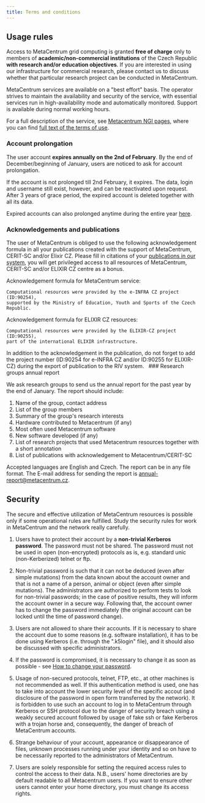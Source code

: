 ```yaml
---
title: Terms and conditions
---
```

## Usage rules

Access to MetaCentrum grid computing is granted **free of charge** only to members of **academic/non-commercial institutions** of the Czech Republic **with research and/or education objectives**. If you are interested in using our infrastructure for commercial research, please contact us to discuss whether that particular research project can be conducted in MetaCentrum.

MetaCentrum services are available on a "best effort" basis. The operator strives to maintain the availability and security of the service, with essential services run in high-availability mode and automatically monitored. Support is available during normal working hours.

For a full description of the service, see [Metacentrum NGI pages](https://www.metacentrum.cz), where you can find [full text of the terms of use](https://www.metacentrum.cz/en/about/rules/).

### Account prolongation

The user account **expires annually on the 2nd of February**. By the end of December/beginning of January, users are noticed to ask for account prolongation.

If the account is not prolonged till 2nd February, it expires. The data, login and username still exist, however, and can be reactivated upon request. After 3 years of grace period, the expired account is deleted together with all its data.

Expired accounts can also prolonged anytime during the entire year [here](https://metavo.metacentrum.cz/osobniv3/wayf/proxy.jsp?locale=en&target=https%3A%2F%2Fsignup.e-infra.cz%2Ffed%2Fregistrar%2F%3Fvo%3Dmeta%26locale%3Den).

### Acknowledgements and publications

The user of MetaCentrum is obliged to use the following acknowledgement formula in all your publications created with the support of MetaCentrum, CERIT-SC and/or Elixir CZ. Please fill in citations of your [publications in our system](https://publications.e-infra.cz/all-publications), you will get privileged access to all resources of MetaCentrum, CERIT-SC and/or ELIXIR CZ centre as a bonus.

Acknowledgement formula for MetaCentrum service:

    Computational resources were provided by the e-INFRA CZ project (ID:90254),
    supported by the Ministry of Education, Youth and Sports of the Czech Republic.

Acknowledgement formula for ELIXIR CZ resources:

    Computational resources were provided by the ELIXIR-CZ project (ID:90255),
    part of the international ELIXIR infrastructure.

<Callout type="info">
    In addition to the acknowledgement in the publication, do not forget to add the project number (ID:90254 for e-INFRA CZ and/or ID:90255 for ELIXIR-CZ) during the export of publication to the RIV system.
</Callout>
 
### Research groups annual report

We ask research groups to send us the annual report for the past year by the end of January. The report should include:

1. Name of the group, contact address
2. List of the group members
3. Summary of the group's research interests
3. Hardware contributed to Metacentrum (if any)
4. Most often used Metacentrum software
5. New software developed (if any)
6. List of research projects that used Metacentrum resources together with a short annotation
7. List of publications with acknowledgement to Metacentrum/CERIT-SC

Accepted languages are English and Czech. The report can be in any file format. The E-mail address for sending the report is annual-report@metacentrum.cz. 

## Security

The secure and effective utilization of MetaCentrum resources is possible only if some operational rules are fulfilled. Study the security rules for work in MetaCentrum and the network really carefully.

1. Users have to protect their account by a **non-trivial Kerberos password**. The password must not be shared. The password must not be used in open (non-encrypted) protocols as is, e.g. standard unic (non-Kerberized) telnet or ftp.
   
2. Non-trivial password is such that it can not be deduced (even after simple mutations) from the data known about the account owner and that is not a name of a person, animal or object (even after simple mutations). The administrators are authorized to perform tests to look for non-trivial passwords; in the case of positive results, they will inform the account owner in a secure way. Following that, the account owner has to change the password immediately (the original account can be locked until the time of password change).

3. Users are not allowed to share their accounts. If it is necessary to share the account due to some reasons (e.g. software installation), it has to be done using Kerberos (i.e. through the ".k5login" file), and it should also be discussed with specific administrators.

4. If the password is compromised, it is necessary to change it as soon as possible - see [How to change your password](../access/account#password-change).

5. Usage of non-secured protocols, telnet, FTP, etc., at other machines is not recommended as well. If this authentication method is used, one has to take into account the lower security level of the specific accout (and disclosure of the password in open form transferred by the network). It is forbidden to use such an account to log in to MetaCentrum through Kerberos or SSH protocol due to the danger of security breach using a weakly secured account followed by usage of fake ssh or fake Kerberos with a trojan horse and, consequently, the danger of breach of MetaCentrum accounts.

6. Strange behaviour of your account, appearance or disappearance of files, unknown processes running under your identity and so on have to be necessarily reported to the administrators of MetaCentrum.

7. Users are solely responsible for setting the required access rules to control the access to their data. N.B., users' home directories are by default readable to all Metacentrum users. If you want to ensure other users cannot enter your home directory, you must change its access rights.
